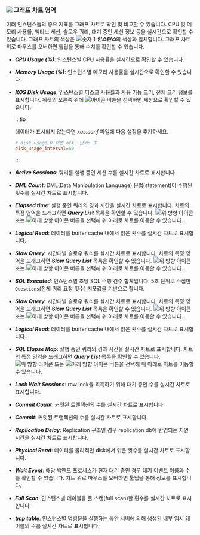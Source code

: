### ![](/img/number-02.png) 그래프 차트 영역

여러 인스턴스들의 중요 지표를 그래프 차트로 확인 및 비교할 수 있습니다. CPU 및 메모리 사용률, 액티브 세션, 슬로우 쿼리, 대기 중인 세션 정보 등을 실시간으로 확인할 수 있습니다. 그래프 차트의 색상은 ![숫자 1](/img/number-01.png) ***인스턴스***의 색상과 일치합니다. 그래프 차트 위로 마우스를 오버하면 툴팁을 통해 수치를 확인할 수 있습니다.

* ***CPU Usage (%)***: 인스턴스별 CPU 사용률을 실시간으로 확인할 수 있습니다.

* ***Memory Usage (%)***: 인스턴스별 메모리 사용률을 실시간으로 확인할 수 있습니다.

* ***XOS Disk Usage***: 인스턴스별 디스크 사용률과 사용 가능 크기, 전체 크기 정보를 표시합니다. 위젯의 오른쪽 위에 ![아이콘](/img/ico-expander.svg) 버튼을 선택하면 새창으로 확인할 수 있습니다.

  :::tip

  데이터가 표시되지 않는다면 *xos.conf* 파일에 다음 설정을 추가하세요.

  ```ini title='xos.conf'
  # disk usage 0 이면 off, 단위: 초
  disk_usage_interval=60
  ```

  :::

* ***Active Sessions***: 쿼리를 실행 중인 세션 수를 실시간 차트로 표시합니다.

<InDoc product='postgresql'>

* ***DML Count***: DML(Data Manipulation Language) 문법(statement)이 수행된 횟수를 실시간 차트로 표시합니다.

* ***Elapsed time***: 실행 중인 쿼리의 경과 시간을 실시간 차트로 표시합니다. 차트의 특정 영역을 드래그하면 ***Query List*** 목록을 확인할 수 있습니다. ![위 방향 아이콘](/img/up-arrow.svg) 또는 ![아래 방향 아이콘](/img/down-arrow.svg) 버튼을 선택해 위 아래로 차트를 이동할 수 있습니다.

* ***Logical Read***: 데이터를 buffer cache 내에서 읽은 횟수를 실시간 차트로 표시합니다.

* ***Slow Query***: 시간대별 슬로우 쿼리를 실시간 차트로 표시합니다. 차트의 특정 영역을 드래그하면 ***Slow Query List*** 목록을 확인할 수 있습니다. ![위 방향 아이콘](/img/up-arrow.svg) 또는 ![아래 방향 아이콘](/img/down-arrow.svg) 버튼을 선택해 위 아래로 차트를 이동할 수 있습니다.

</InDoc>

<InDoc product='mysql'>

* ***SQL Executed***: 인스턴스별 초당 SQL 수행 건수 합계입니다. 5초 단위로 수집한 `Questions`(전체 쿼리 요청 횟수) 지푯값을 기반으로 합니다.

* ***Slow Query***: 시간대별 슬로우 쿼리를 실시간 차트로 표시합니다. 차트의 특정 영역을 드래그하면 ***Slow Query List*** 목록을 확인할 수 있습니다. ![위 방향 아이콘](/img/up-arrow.svg) 또는 ![아래 방향 아이콘](/img/down-arrow.svg) 버튼을 선택해 위 아래로 차트를 이동할 수 있습니다.

* ***Logical Read***: 데이터를 buffer cache 내에서 읽은 횟수를 실시간 차트로 표시합니다.

* ***SQL Elapse Map***: 실행 중인 쿼리의 경과 시간을 실시간 차트로 표시합니다. 차트의 특정 영역을 드래그하면 ***Query List*** 목록을 확인할 수 있습니다. ![위 방향 아이콘](/img/up-arrow.svg) 또는 ![아래 방향 아이콘](/img/down-arrow.svg) 버튼을 선택해 위 아래로 차트를 이동할 수 있습니다.

</InDoc>

* ***Lock Wait Sessions***: row lock을 획득하기 위해 대기 중인 수를 실시간 차트로 표시합니다.

<InDoc product='postgresql'>

* ***Commit Count***: 커밋된 트랜잭션의 수를 실시간 차트로 표시합니다.

</InDoc>

<InDoc product='mysql'>

* ***Commit***: 커밋된 트랜잭션의 수를 실시간 차트로 표시합니다.

</InDoc>

* ***Replication Delay***: Replication 구조일 경우 replication db에 반영되는 지연 시간을 실시간 차트로 표시합니다.

* ***Physical Read***: 데이터를 물리적인 disk에서 읽은 횟수를 실시간 차트로 표시합니다.

<InDoc product='postgresql'>

* ***Wait Event***: 해당 백엔드 프로세스가 현재 대기 중인 경우 대기 이벤트 이름과 수를 확인할 수 있습니다. 차트 위로 마우스를 오버하면 툴팁을 통해 정보를 표시합니다.

</InDoc>

<InDoc product='mysql'>

* ***Full Scan***: 인스턴스별 테이블을 풀 스캔(full scan)한 휫수를 실시간 차트로 표시합니다.

* ***tmp table***: 인스턴스별 명령문을 실행하는 동안 서버에 의해 생성된 내부 임시 테이블의 수를 실시간 차트로 표시합니다.

</InDoc>